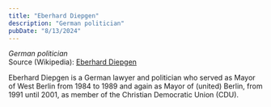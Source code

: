 ```yaml
---
title: "Eberhard Diepgen"
description: "German politician"
pubDate: "8/13/2024"
---
```


*German politician*  
Source (Wikipedia): [Eberhard Diepgen][1]

Eberhard Diepgen is a German lawyer and politician who served as Mayor of West Berlin from 1984 to 1989 and again as Mayor of (united) Berlin, from 1991 until 2001, as member of the Christian Democratic Union (CDU).

[1]: https://en.wikipedia.org/wiki/Eberhard_Diepgen
